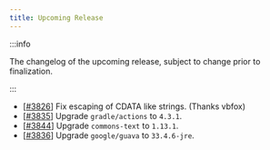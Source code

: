 ```yaml
---
title: Upcoming Release
---
```


:::info

The changelog of the upcoming release, subject to change prior to finalization.

:::

- [[#3826](https://github.com/iBotPeaches/Apktool/pull/3826)] Fix escaping of CDATA like strings. (Thanks vbfox)
- [[#3835](https://github.com/iBotPeaches/Apktool/pull/3835)] Upgrade `gradle/actions` to `4.3.1`.
- [[#3844](https://github.com/iBotPeaches/Apktool/pull/3844)] Upgrade `commons-text` to `1.13.1`.
- [[#3836](https://github.com/iBotPeaches/Apktool/pull/3836)] Upgrade `google/guava` to `33.4.6-jre`.
